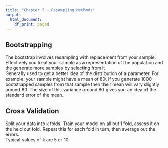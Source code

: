 ```yaml
---
title: "Chapter 5 - Resampling Methods"
output:
  html_document:
    df_print: paged
---
```



## Bootstrapping
The bootstrap involves resampling with replacement from your sample. Effectively you treat your sample as a representation of the population and the generate more samples by selecting from it.  
Generally used to get a better idea of the distribution of a parameter. For example: your sample might have a mean of 80. If you generate 1000 bootstrapped samples from that sample then their mean will vary slightly around 80. The size of this variance around 80 gives you an idea of the standard error of the mean.


## Cross Validation
Split your data into k folds. Train your model on all but 1 fold, assess it on the held out fold. Repeat this for each fold in turn, then average out the errors.  
Typical values of k are 5 or 10.
